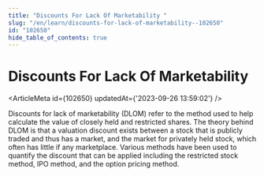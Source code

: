 ```yaml
---
title: "Discounts For Lack Of Marketability "
slug: "/en/learn/discounts-for-lack-of-marketability--102650"
id: "102650"
hide_table_of_contents: true
---
```



# Discounts For Lack Of Marketability 

<ArticleMeta id={102650} updatedAt={'2023-09-26 13:59:02'} />
<div className='border-solid border-b border-t-0 my-4 border-[var(--ifm-color-gray-300)]' />

Discounts for lack of marketability (DLOM) refer to the method used to help calculate the value of closely held and restricted shares. The theory behind DLOM is that a valuation discount exists between a stock that is publicly traded and thus has a market, and the market for privately held stock, which often has little if any marketplace. Various methods have been used to quantify the discount that can be applied including the restricted stock method, IPO method, and the option pricing method.
